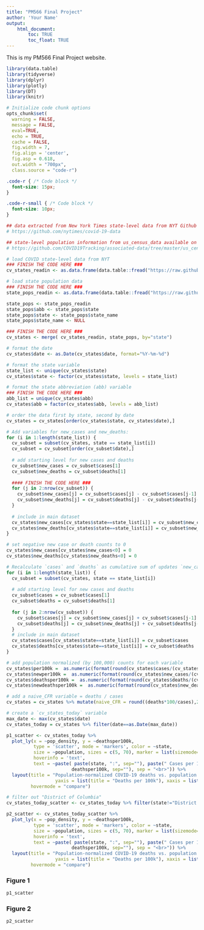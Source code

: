 ```yaml
---
title: "PM566 Final Project"
author: 'Your Name'
output: 
    html_document:
        toc: TRUE
        toc_float: TRUE
---
```


This is my PM566 Final Project website.


```r
library(data.table)
library(tidyverse)
library(dplyr)
library(plotly)
library(DT)
library(knitr)

# Initialize code chunk options
opts_chunk$set(
  warning = FALSE,
  message = FALSE,
  eval=TRUE,
  echo = TRUE,
  cache = FALSE,
  fig.width = 7, 
  fig.align = 'center',
  fig.asp = 0.618,
  out.width = "700px",
  class.source = "code-r")
```

```css
.code-r { /* Code block */
  font-size: 15px;
}

.code-r-small { /* Code block */
  font-size: 10px;
}
```

```r
## data extracted from New York Times state-level data from NYT Github repository
# https://github.com/nytimes/covid-19-data

## state-level population information from us_census_data available on GitHub repository:
# https://github.com/COVID19Tracking/associated-data/tree/master/us_census_data

# load COVID state-level data from NYT
### FINISH THE CODE HERE ###
cv_states_readin <- as.data.frame(data.table::fread("https://raw.githubusercontent.com/nytimes/covid-19-data/master/us-states.csv") )

# load state population data
### FINISH THE CODE HERE ###
state_pops_readin <- as.data.frame(data.table::fread("https://raw.githubusercontent.com/COVID19Tracking/associated-data/master/us_census_data/us_census_2018_population_estimates_states.csv"))

state_pops <- state_pops_readin
state_pops$abb <- state_pops$state
state_pops$state <- state_pops$state_name
state_pops$state_name <- NULL

### FINISH THE CODE HERE ###
cv_states <- merge( cv_states_readin, state_pops, by="state")

# format the date
cv_states$date <- as.Date(cv_states$date, format="%Y-%m-%d")

# format the state variable
state_list <- unique(cv_states$state)
cv_states$state <- factor(cv_states$state, levels = state_list)

# format the state abbreviation (abb) variable
### FINISH THE CODE HERE ###
abb_list = unique(cv_states$abb)
cv_states$abb = factor(cv_states$abb, levels = abb_list)

# order the data first by state, second by date
cv_states = cv_states[order(cv_states$state, cv_states$date),]

# Add variables for new_cases and new_deaths:
for (i in 1:length(state_list)) {
  cv_subset = subset(cv_states, state == state_list[i])
  cv_subset = cv_subset[order(cv_subset$date),]
  
  # add starting level for new cases and deaths
  cv_subset$new_cases = cv_subset$cases[1]
  cv_subset$new_deaths = cv_subset$deaths[1]
  
  #### FINISH THE CODE HERE ###
  for (j in 2:nrow(cv_subset)) {
    cv_subset$new_cases[j] = cv_subset$cases[j] - cv_subset$cases[j-1] 
    cv_subset$new_deaths[j] = cv_subset$deaths[j] - cv_subset$deaths[j-1]
  }
  
  # include in main dataset
  cv_states$new_cases[cv_states$state==state_list[i]] = cv_subset$new_cases
  cv_states$new_deaths[cv_states$state==state_list[i]] = cv_subset$new_deaths
}

# set negative new case or death counts to 0
cv_states$new_cases[cv_states$new_cases<0] = 0
cv_states$new_deaths[cv_states$new_deaths<0] = 0

# Recalculate `cases` and `deaths` as cumulative sum of updates `new_cases` and `new_deaths`
for (i in 1:length(state_list)) {
  cv_subset = subset(cv_states, state == state_list[i])
  
  # add starting level for new cases and deaths
  cv_subset$cases = cv_subset$cases[1]
  cv_subset$deaths = cv_subset$deaths[1]
  
  for (j in 2:nrow(cv_subset)) {
    cv_subset$cases[j] = cv_subset$new_cases[j] + cv_subset$cases[j-1]
    cv_subset$deaths[j] = cv_subset$new_deaths[j] + cv_subset$deaths[j-1]
  }
  # include in main dataset
  cv_states$cases[cv_states$state==state_list[i]] = cv_subset$cases
  cv_states$deaths[cv_states$state==state_list[i]] = cv_subset$deaths
}

# add population normalized (by 100,000) counts for each variable
cv_states$per100k =  as.numeric(format(round(cv_states$cases/(cv_states$population/100000),1),nsmall=1))
cv_states$newper100k =  as.numeric(format(round(cv_states$new_cases/(cv_states$population/100000),1),nsmall=1))
cv_states$deathsper100k =  as.numeric(format(round(cv_states$deaths/(cv_states$population/100000),1),nsmall=1))
cv_states$newdeathsper100k =  as.numeric(format(round(cv_states$new_deaths/(cv_states$population/100000),1),nsmall=1))

# add a naive_CFR variable = deaths / cases
cv_states = cv_states %>% mutate(naive_CFR = round((deaths*100/cases),2))

# create a `cv_states_today` variable
max_date <- max(cv_states$date)
cv_states_today = cv_states %>% filter(date==as.Date(max_date))

```
```r
p1_scatter <- cv_states_today %>% 
  plot_ly(x = ~pop_density, y = ~deathsper100k,
          type = 'scatter', mode = 'markers', color = ~state,
          size = ~population, sizes = c(5, 70), marker = list(sizemode='diameter', opacity=0.5),
          hoverinfo = 'text',
          text = ~paste( paste(state, ":", sep=""), paste(" Cases per 100k: ", per100k, sep="") , paste(" Deaths per 100k: ",
                        deathsper100k, sep=""), sep = "<br>")) %>%
  layout(title = "Population-normalized COVID-19 deaths vs. population density",
                  yaxis = list(title = "Deaths per 100k"), xaxis = list(title = "Population Density"),
         hovermode = "compare")

# filter out "District of Columbia"
cv_states_today_scatter <- cv_states_today %>% filter(state!="District of Columbia")

p2_scatter <- cv_states_today_scatter %>% 
  plot_ly(x = ~pop_density, y = ~deathsper100k,
          type = 'scatter', mode = 'markers', color = ~state,
          size = ~population, sizes = c(5, 70), marker = list(sizemode='diameter', opacity=0.5),
          hoverinfo = 'text',
          text = ~paste( paste(state, ":", sep=""), paste(" Cases per 100k: ", per100k, sep="") , paste(" Deaths per 100k: ",
                        deathsper100k, sep=""), sep = "<br>")) %>%
  layout(title = "Population-normalized COVID-19 deaths vs. population density",
                  yaxis = list(title = "Deaths per 100k"), xaxis = list(title = "Population Density"),
         hovermode = "compare")
```

### Figure 1

```r
p1_scatter
```

### Figure 2

```r
p2_scatter
```

